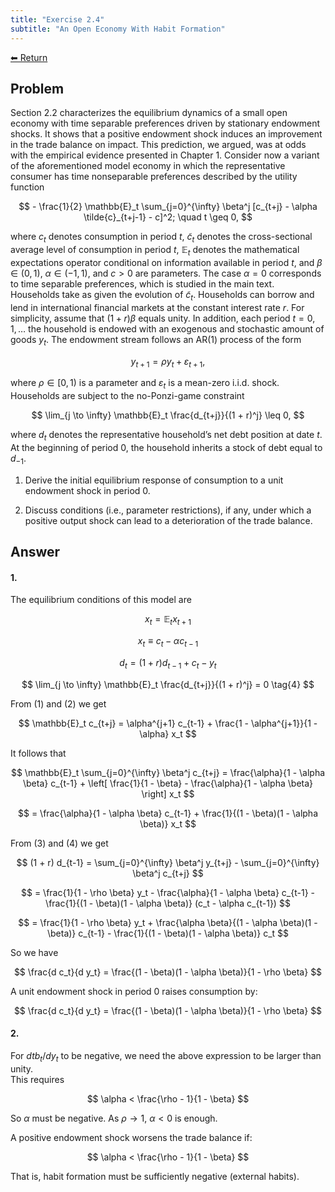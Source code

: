 ```yaml
---
title: "Exercise 2.4"
subtitle: "An Open Economy With Habit Formation"
---
```

<a class="return-button" href="index.qmd">⬅ Return</a>

## Problem

Section 2.2 characterizes the equilibrium dynamics of a small open economy with time separable preferences driven by stationary endowment shocks. It shows that a positive endowment shock induces an improvement in the trade balance on impact. This prediction, we argued, was at odds with the empirical evidence presented in Chapter 1. Consider now a variant of the aforementioned model economy in which the representative consumer has time nonseparable preferences described by the utility function

$$
- \frac{1}{2} \mathbb{E}_t \sum_{j=0}^{\infty} \beta^j [c_{t+j} - \alpha \tilde{c}_{t+j-1} - c]^2; \quad t \geq 0,
$$

where $c_t$ denotes consumption in period $t$, $\tilde{c}_t$ denotes the cross-sectional average level of consumption in period $t$, $\mathbb{E}_t$ denotes the mathematical expectations operator conditional on information available in period $t$, and $\beta \in (0, 1)$, $\alpha \in (-1, 1)$, and $c > 0$ are parameters. The case $\alpha = 0$ corresponds to time separable preferences, which is studied in the main text. Households take as given the evolution of $\tilde{c}_t$. Households can borrow and lend in international financial markets at the constant interest rate $r$. For simplicity, assume that $(1 + r)\beta$ equals unity. In addition, each period $t = 0, 1, \ldots$ the household is endowed with an exogenous and stochastic amount of goods $y_t$. The endowment stream follows an AR(1) process of the form

$$
y_{t+1} = \rho y_t + \varepsilon_{t+1},
$$

where $\rho \in [0, 1)$ is a parameter and $\varepsilon_t$ is a mean-zero i.i.d. shock. Households are subject to the no-Ponzi-game constraint

$$
\lim_{j \to \infty} \mathbb{E}_t \frac{d_{t+j}}{(1 + r)^j} \leq 0,
$$

where $d_t$ denotes the representative household’s net debt position at date $t$. At the beginning of period 0, the household inherits a stock of debt equal to $d_{-1}$.

1. Derive the initial equilibrium response of consumption to a unit endowment shock in period 0.

2. Discuss conditions (i.e., parameter restrictions), if any, under which a positive output shock can lead to a deterioration of the trade balance.


## Answer

#### 1.

The equilibrium conditions of this model are

$$
x_t = \mathbb{E}_t x_{t+1} \tag{1}
$$

$$
x_t \equiv c_t - \alpha c_{t-1} \tag{2}
$$

$$
d_t = (1 + r) d_{t-1} + c_t - y_t \tag{3}
$$

$$
\lim_{j \to \infty} \mathbb{E}_t \frac{d_{t+j}}{(1 + r)^j} = 0 \tag{4}
$$

From (1) and (2) we get

$$
\mathbb{E}_t c_{t+j} = \alpha^{j+1} c_{t-1} + \frac{1 - \alpha^{j+1}}{1 - \alpha} x_t
$$

It follows that

$$
\mathbb{E}_t \sum_{j=0}^{\infty} \beta^j c_{t+j} =
\frac{\alpha}{1 - \alpha \beta} c_{t-1} + \left[ \frac{1}{1 - \beta} - \frac{\alpha}{1 - \alpha \beta} \right] x_t
$$

$$
= \frac{\alpha}{1 - \alpha \beta} c_{t-1} + \frac{1}{(1 - \beta)(1 - \alpha \beta)} x_t
$$

From (3) and (4) we get

$$
(1 + r) d_{t-1} = \sum_{j=0}^{\infty} \beta^j y_{t+j} - \sum_{j=0}^{\infty} \beta^j c_{t+j}
$$

$$
= \frac{1}{1 - \rho \beta} y_t - \frac{\alpha}{1 - \alpha \beta} c_{t-1} - \frac{1}{(1 - \beta)(1 - \alpha \beta)} (c_t - \alpha c_{t-1})
$$

$$
= \frac{1}{1 - \rho \beta} y_t + \frac{\alpha \beta}{(1 - \alpha \beta)(1 - \beta)} c_{t-1} - \frac{1}{(1 - \beta)(1 - \alpha \beta)} c_t
$$

So we have

$$
\frac{d c_t}{d y_t} = \frac{(1 - \beta)(1 - \alpha \beta)}{1 - \rho \beta}
$$

::: {.callout-important title="Final Answer Summary (Impact Consumption Response)"}
A unit endowment shock in period 0 raises consumption by:

$$
\frac{d c_t}{d y_t} = \frac{(1 - \beta)(1 - \alpha \beta)}{1 - \rho \beta}
$$

:::


#### 2.

For $dtb_t/dy_t$ to be negative, we need the above expression to be larger than unity.  
This requires

$$
\alpha < \frac{\rho - 1}{1 - \beta}
$$

So $\alpha$ must be negative. As $\rho \to 1$, $\alpha < 0$ is enough.


::: {.callout-important title="Final Answer Summary (Trade Balance Response)"}
A positive endowment shock worsens the trade balance if:

$$
\alpha < \frac{\rho - 1}{1 - \beta}
$$

That is, habit formation must be sufficiently negative (external habits).
:::